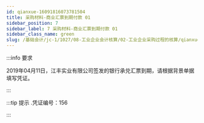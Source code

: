 ---
id: qianxue-16091816073781504
title: 采购材料-商业汇票到期付款 01
sidebar_position: 7
sidebar_label: 7 采购材料-商业汇票到期付款 01
sidebar_class_name: green
slug: /基础会计/jc-1/1027/08-工业企业会计核算/02-工业企业采购过程的核算/qianxue-1609181235058373397/qianxue-16091816073781504/采购材料-商业汇票到期付款 01
---

:::info 要求

2019年04月11日，江丰实业有限公司签发的银行承兑汇票到期，请根据背景单据填写凭证。

:::

:::tip 提示
  .凭证编号：156 
:::
